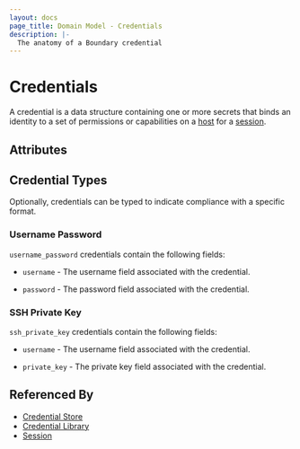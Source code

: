 ```yaml
---
layout: docs
page_title: Domain Model - Credentials
description: |-
  The anatomy of a Boundary credential
---
```


# Credentials

A credential is a data structure containing one or more secrets
that binds an identity to a set of permissions or capabilities
on a [host][] for a [session][].

## Attributes

## Credential Types

Optionally, credentials can be typed to indicate compliance with a specific
format.

### Username Password

`username_password` credentials contain the following fields:

- `username` - The username field associated with the credential.

- `password` - The password field associated with the credential.

### SSH Private Key

`ssh_private_key` credentials contain the following fields:

- `username` - The username field associated with the credential.

- `private_key` - The private key field associated with the credential.

## Referenced By

- [Credential Store][]
- [Credential Library][]
- [Session][]

[credential library]: /boundary/docs/concepts/domain-model/credential-libraries
[credential libraries]: /boundary/docs/concepts/domain-model/credential-libraries
[credential store]: /boundary/docs/concepts/domain-model/credential-stores
[credential stores]: /boundary/docs/concepts/domain-model/credential-stores
[host]: /boundary/docs/concepts/domain-model/hosts
[session]: /boundary/docs/concepts/domain-model/sessions

